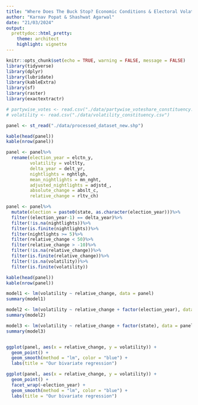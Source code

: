 ```yaml
---
title: "Where Does The Buck Stop? Economic Conditions & Electoral Volatility"
author: "Karnav Popat & Shashwat Agarwal"
date: "21/03/2024"
output: 
  prettydoc::html_pretty:
    theme: architect
    highlight: vignette
---
```


```r
knitr::opts_chunk$set(echo = TRUE, warning = FALSE, message = FALSE)
library(tidyverse)
library(dplyr)
library(lubridate)
library(kableExtra)
library(sf)
library(raster)
library(exactextractr)
```

```r
# partywise_votes <- read.csv("./data/partywise_voteshare_constituency.csv")
# volatility <- read.csv("./data/volatility_constituency.csv")

panel <- st_read("./data/processed_dataset_new.shp")
```

``` r
kable(head(panel))
kable(nrow(panel))
```

``` r
panel <- panel%>%
  rename(election_year = elctn_y,
         volatility = voltlty,
         delta_year = delt_yr,
         nightlights = nghtlgh,
         mean_nightlights = mn_nght,
         adjusted_nightlights = adjstd_,
         absolute_change = abslt_c,
         relative_change = rltv_ch)

panel <- panel%>%
  mutate(election = paste0(state, as.character(election_year)))%>%
  filter((election_year-1) == delta_year)%>%
  filter(!is.na(nightlights))%>%
  filter(is.finite(nightlights))%>%
  filter(nightlights >= 5)%>%
  filter(relative_change < 50)%>%
  filter(relative_change > -10)%>%
  filter(!is.na(relative_change))%>%
  filter(is.finite(relative_change))%>%
  filter(!is.na(volatility))%>%
  filter(is.finite(volatility))

kable(head(panel))
kable(nrow(panel))
```

``` r
model1 <- lm(volatility ~ relative_change, data = panel)
summary(model1)

model2 <- lm(volatility ~ relative_change + factor(election_year), data = panel)
summary(model2)

model3 <- lm(volatility ~ relative_change + factor(state), data = panel)
summary(model3)


ggplot(panel, aes(x = relative_change, y = volatility)) +
  geom_point() +
  geom_smooth(method = "lm", color = "blue") + 
  labs(title = "Our bivariate regression")

ggplot(panel, aes(x = relative_change, y = volatility)) +
  geom_point() +
  facet_wrap(~election_year) +
  geom_smooth(method = "lm", color = "blue") + 
  labs(title = "Our bivariate regression")
```
